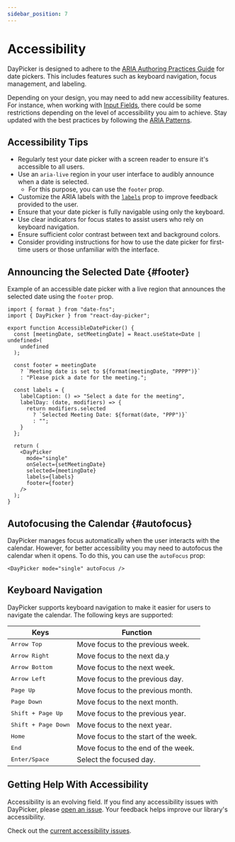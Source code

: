 ```yaml
---
sidebar_position: 7
---
```


# Accessibility

DayPicker is designed to adhere to the [ARIA Authoring Practices Guide](https://www.w3.org/WAI/ARIA/apg/patterns/dialog-modal/examples/datepicker-dialog/) for date pickers. This includes features such as keyboard navigation, focus management, and labeling.

Depending on your design, you may need to add new accessibility features. For instance, when working with [Input Fields](../guides/input-fields), there could be some restrictions depending on the level of accessibility you aim to achieve. Stay updated with the best practices by following the [ARIA Patterns](https://www.w3.org/WAI/ARIA/apg/patterns/).

## Accessibility Tips

- Regularly test your date picker with a screen reader to ensure it's accessible to all users.
- Use an `aria-live` region in your user interface to audibly announce when a date is selected.
  - For this purpose, you can use the `footer` prop.
- Customize the ARIA labels with the [`labels`](../api/interfaces/PropsBase.md#labels) prop to improve feedback provided to the user.
- Ensure that your date picker is fully navigable using only the keyboard.
- Use clear indicators for focus states to assist users who rely on keyboard navigation.
- Ensure sufficient color contrast between text and background colors.
- Consider providing instructions for how to use the date picker for first-time users or those unfamiliar with the interface.

## Announcing the Selected Date {#footer}

Example of an accessible date picker with a live region that announces the selected date using the `footer` prop.

```tsx title="./AccessibleDatePicker.tsx"
import { format } from "date-fns";
import { DayPicker } from "react-day-picker";

export function AccessibleDatePicker() {
  const [meetingDate, setMeetingDate] = React.useState<Date | undefined>(
    undefined
  );

  const footer = meetingDate
    ? `Meeting date is set to ${format(meetingDate, "PPPP")}`
    : "Please pick a date for the meeting.";

  const labels = {
    labelCaption: () => "Select a date for the meeting",
    labelDay: (date, modifiers) => {
      return modifiers.selected
        ? `Selected Meeting Date: ${format(date, "PPP")}`
        : "";
    }
  };

  return (
    <DayPicker
      mode="single"
      onSelect={setMeetingDate}
      selected={meetingDate}
      labels={labels}
      footer={footer}
    />
  );
}
```

<BrowserWindow>
  <Examples.AccessibleDatePicker />
</BrowserWindow>

## Autofocusing the Calendar {#autofocus}

DayPicker manages focus automatically when the user interacts with the calendar. However, for better accessibility you may need to autofocus the calendar when it opens. To do this, you can use the `autoFocus` prop:

```tsx
<DayPicker mode="single" autoFocus />
```

## Keyboard Navigation

DayPicker supports keyboard navigation to make it easier for users to navigate the calendar. The following keys are supported:

| Keys                         | Function                             |
| ---------------------------- | ------------------------------------ |
| <kbd>Arrow Top</kbd>         | Move focus to the previous week.     |
| <kbd>Arrow Right</kbd>       | Move focus to the next da.y          |
| <kbd>Arrow Bottom</kbd>      | Move focus to the next week.         |
| <kbd>Arrow Left</kbd>        | Move focus to the previous day.      |
| <kbd>Page Up</kbd>           | Move focus to the previous month.    |
| <kbd>Page Down</kbd>         | Move focus to the next month.        |
| <kbd>Shift + Page Up</kbd>   | Move focus to the previous year.     |
| <kbd>Shift + Page Down</kbd> | Move focus to the next year.         |
| <kbd>Home</kbd>              | Move focus to the start of the week. |
| <kbd>End</kbd>               | Move focus to the end of the week.   |
| <kbd>Enter/Space</kbd>       | Select the focused day.              |

## Getting Help With Accessibility

Accessibility is an evolving field. If you find any accessibility issues with DayPicker, please [open an issue](https://github.com/gpbl/react-day-picker/issues/new/choose). Your feedback helps improve our library's accessibility.

Check out the [current accessibility issues](https://github.com/gpbl/react-day-picker/issues?q=is%3Aopen+label%3Aaccessibility+sort%3Aupdated-desc).
